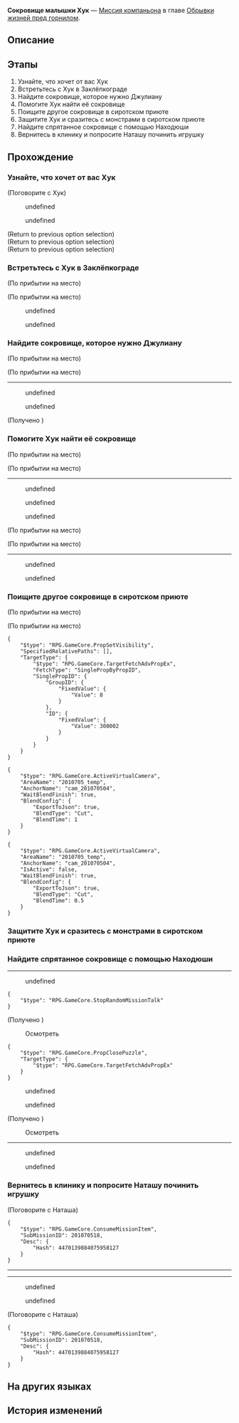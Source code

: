 {{Дополнить|Диалоги.}}
{{Миссия Инфобокс
|id              = 2010705
|Название        = 
|Изображение     = Миссия Освоения Сокровище малышки Хук.png
|Тип             = Миссия компаньона
|События         = 
|Глава           = Обрывки жизней пред горнилом
|Условия         = 
* Завершена [[Миссия компаньона]] ''[[Сокровище старого бригадира]]''
* Завершена [[Миссия Освоения]] ''[[Мы не умеем прощаться]]''
|Персонажи       = Наташа; Находюша; Первопроходец; Хук
|СтартЛокация    = Заклёпкоград
|Мир             = Ярило-VI
|Локации         = Заклёпкоград
|Предыдущая      = Сокровище старого бригадира
|Следующая       = ???
|Награды         = Опыт Освоения*350; Звёздный нефрит*60; Конденсированный эфир*4; Shield (Item)*200; Кредиты*20 000
}}
'''Сокровище малышки Хук''' — [[Миссия компаньона]] в главе [[Обрывки жизней пред горнилом]].

==Описание==
{{Описание|Хук хочет сделать подарок своему отцу и отправляется вместе с вами в Заклёпкоград, изъеденный Фрагментумом. Там она находит игрушечного медведя по имени Цзюнь-Цзюнь.<br />Вы узнаёте, каково пришлось Хук в приюте, и понимаете, почему она так дорожит своим нынешним образом жизни.}}

==Этапы==
# Узнайте, что хочет от вас Хук
# Встретьтесь с Хук в Заклёпкограде
# Найдите сокровище, которое нужно Джулиану
# Помогите Хук найти её сокровище
# Поищите другое сокровище в сиротском приюте
# Защитите Хук и сразитесь с монстрами в сиротском приюте
# Найдите спрятанное сокровище с помощью Находюши
# Вернитесь в клинику и попросите Наташу починить игрушку

==Прохождение==
{{Дополнить}}

{{Диалог Конец}}

===Узнайте, что хочет от вас Хук===
{{Описание миссии|локация=Камнеград|Босс Кротов Хук ждёт вас. Будучи {{MC|ж=почётной соратницей|м=почётным соратником}} Кротов, вы отправляетесь на встречу.<br />Хотя Хук пытается казаться взрослой, хочется ей помочь, потому что она такая милая.}}
{{Диалог Начало}}

;(Поговорите с Хук)
<!--Unknown TalkSentence: 101025901-->
:{{Диалог|Стрелка}} undefined
:{{Диалог|Стрелка}} undefined
:<!--Unknown TalkSentence: 101025904-->
<!--Unknown TalkSentence: 101025905-->
;(Return to previous option selection)
;(Return to previous option selection)
;(Return to previous option selection)
{{Диалог Конец}}

===Встретьтесь с Хук в Заклёпкограде===
{{Описание миссии|локация=Заклёпкоград|Хук ушла одна, сказав, что будет ждать вас в безопасном месте в Заклёпкограде. Но Заклёпкоград был подвержен коррозии Фрагментума. Там нет безопасного места.<br />Обязанность {{MC|ж=почётной соратницы|м=почётного соратника}} Кротов защищать Хук. Поэтому вы должны найти её как можно скорее и привести обратно.}}
{{Диалог Начало}}
;(По прибытии на место)

;(По прибытии на место)
<!--Unknown TalkSentence: 201222901-->
:{{Диалог|Стрелка}} undefined
:{{Диалог|Стрелка}} undefined
<!--Unknown TalkSentence: 201222903-->
<!--Unknown TalkSentence: 201222906-->
{{Диалог Конец}}

===Найдите сокровище, которое нужно Джулиану===
{{Описание миссии|локация=Заклёпкоград|Хук рассказала о плане Джулиану. Теперь вам придётся искать его вещи, чтобы он никому ничего не сказал. Ну спасибо тебе, Хук...<br />Когда жители покидали Заклёпкоград, они оставили много вещей. Помогите им, чем сможете.}}
{{Диалог Начало}}
;(По прибытии на место)

;(По прибытии на место)
<!--Unknown TalkSentence: 201223001-->
<!--Unknown TalkSentence: 201223002-->
----
<!--Unknown TalkSentence: 201223003-->
:{{Диалог|Стрелка}} undefined
:{{Диалог|Стрелка}} undefined
<!--Unknown TalkSentence: 201223005-->
<!--Unknown TalkSentence: 201223006-->
<!--Unknown TalkSentence: 201223010-->
;(Получено {{Item|Ржавый ключ|20|x=1|text=Ржавый ключ}})
{{Диалог Конец}}

===Помогите Хук найти её сокровище===
{{Описание миссии|локация=Заклёпкоград|Пришло время поработать! Сокровище, которе ищет Хук, находится рядом со входом в шахту в Заклёпкограде. Лишь бы всё прошло хорошо.<br />Жители Заклёпкограда построили множество баррикад против монстров. Нужно действовать осторожно и вернуться как можно скорее.}}
{{Диалог Начало}}
<!--Unknown TalkSentence: 201223071-->
<!--Unknown TalkSentence: 201223101-->
;(По прибытии на место)

;(По прибытии на место)
----
<!--Unknown TalkSentence: 201223102-->
:{{Диалог|Стрелка}} undefined
:{{Диалог|Стрелка}} undefined
:{{Диалог|Стрелка}} undefined
;(По прибытии на место)

;(По прибытии на место)
----
<!--Unknown TalkSentence: 201223112-->
<!--Unknown TalkSentence: 201223113-->
<!--Unknown TalkSentence: 201223114-->
:{{Диалог|Стрелка}} undefined
:{{Диалог|Стрелка}} undefined
<!--Unknown TalkSentence: 201223116-->
<!--Unknown TalkSentence: 201223119-->
{{Диалог Конец}}

===Поищите другое сокровище в сиротском приюте===
{{Описание миссии|локация=Заклёпкоград|Маленькая дрель Хук сломана. Вы хотите вернуться в Камнеград, но она говорит, что у неё есть ещё одно сокровище.<br />Возможно, она не собиралась продавать это сокровище, но она изменила своё мнение сейчас. Раз вы уже здесь, вам следует продолжить поиски.}}
{{Диалог Начало}}
;(По прибытии на место)

;(По прибытии на место)
<pre>{
	"$type": "RPG.GameCore.PropSetVisibility",
	"SpecifiedRelativePaths": [],
	"TargetType": {
		"$type": "RPG.GameCore.TargetFetchAdvPropEx",
		"FetchType": "SinglePropByPropID",
		"SinglePropID": {
			"GroupID": {
				"FixedValue": {
					"Value": 8
				}
			},
			"ID": {
				"FixedValue": {
					"Value": 300002
				}
			}
		}
	}
}</pre>
<pre>{
	"$type": "RPG.GameCore.ActiveVirtualCamera",
	"AreaName": "2010705_temp",
	"AnchorName": "cam_201070504",
	"WaitBlendFinish": true,
	"BlendConfig": {
		"ExportToJson": true,
		"BlendType": "Cut",
		"BlendTime": 1
	}
}</pre>
<!--Unknown TalkSentence: 201223201-->
<pre>{
	"$type": "RPG.GameCore.ActiveVirtualCamera",
	"AreaName": "2010705_temp",
	"AnchorName": "cam_201070504",
	"IsActive": false,
	"WaitBlendFinish": true,
	"BlendConfig": {
		"ExportToJson": true,
		"BlendType": "Cut",
		"BlendTime": 0.5
	}
}</pre>
{{Диалог Конец}}

===Защитите Хук и сразитесь с монстрами в сиротском приюте===
{{Описание миссии|локация=Заклёпкоград|Сиротский приют находится ближе всего к коррозии Фрагментума. Здесь обитают монстры, вы должны позаботиться о безопасности Хук.<br />Хук достаёт Дырокол, чтобы расправиться с монстрами. На неё можно положиться, но с монстрами лучше разбираться взрослым.}}
{{Диалог Начало}}
{{Диалог Конец}}

===Найдите спрятанное сокровище с помощью Находюши===
{{Описание миссии|локация=Заклёпкоград|Хук не может разобраться в своей собственной карте. Это вполне понятно.<br />К счастью, вы взяли с собой поисковик объектов для дома Находюшу, который вы нашли в шахте. Можно попробовать использовать его.}}
{{Диалог Начало}}
----
<!--Unknown TalkSentence: 201223202-->
:{{Диалог|Стрелка}} undefined
<!--Unknown TalkSentence: 201223204-->
<!--Unknown TalkSentence: 201223205-->
<!--Unknown TalkSentence: 201223206-->
:<!--1-second delay-->
<pre>{
	"$type": "RPG.GameCore.StopRandomMissionTalk"
}</pre>
<!--Unknown TalkSentence: 201223244-->
<!--Unknown TalkSentence: 201223215-->
<!--Unknown TalkSentence: 201223245-->
<!--Unknown TalkSentence: 201223216-->

;(Получено {{Item|Капсула времени Джулиана|20|x=1|text=Капсула времени Джулиана}})

:{{Диалог|Изучение}} Осмотреть
<pre>{
	"$type": "RPG.GameCore.PropClosePuzzle",
	"TargetType": {
		"$type": "RPG.GameCore.TargetFetchAdvPropEx"
	}
}</pre>
<!--Unknown TalkSentence: 201223217-->
<!--Unknown TalkSentence: 201223218-->
:{{Диалог|Стрелка}} undefined
:<!--Unknown TalkSentence: 201223220-->
:{{Диалог|Стрелка}} undefined
:<!--Unknown TalkSentence: 201223222-->
:<!--Unknown TalkSentence: 201223223-->
<!--Unknown TalkSentence: 201223220-->

;(Получено {{Item|Большой плюшевый медведь по имени Цзюнь-Цзюнь|20|x=1|text=Большой плюшевый медведь по имени Цзюнь-Цзюнь}})

:{{Диалог|Изучение}} Осмотреть
----
<!--Unknown TalkSentence: 201223224-->
:{{Диалог|Стрелка}} undefined
:{{Диалог|Стрелка}} undefined
<!--Unknown TalkSentence: 201223226-->
<!--Unknown TalkSentence: 201223229-->
{{Диалог Конец}}

===Вернитесь в клинику и попросите Наташу починить игрушку===
{{Описание миссии|локация=Клиника Наташи|Сокровище Хук повреждено. Его нельзя продать. Вам придётся попросить Наташу, которая сделала куклу, помочь починить игрушку.<br />Вы бы никогда не подумали, что умение шить игрушки может пригодиться в сиротском приюте. Было бы здорово, если бы она сделала игрушку для вас... когда будет свободна.}}
{{Диалог Начало}}

;(Поговорите с Наташа)
<!--Unknown TalkSentence: 101026001-->
<pre>{
	"$type": "RPG.GameCore.ConsumeMissionItem",
	"SubMissionID": 201070518,
	"Desc": {
		"Hash": 4470139884075958127
	}
}</pre>
----
<!--Unknown TalkSentence: 101026002-->
<!--Unknown TalkSentence: 101026003-->
<!--Unknown TalkSentence: 101026004-->
<!--Unknown TalkSentence: 101026005-->
<!--Unknown TalkSentence: 101026006-->
<!--Unknown TalkSentence: 101026007-->
<!--Unknown TalkSentence: 101026008-->
<!--Unknown TalkSentence: 101026009-->
<!--Unknown TalkSentence: 101026010-->
----
<!--Unknown TalkSentence: 101026011-->
<!--Unknown TalkSentence: 101026012-->
<!--Unknown TalkSentence: 101026013-->
:{{Диалог|Стрелка}} undefined
:{{Диалог|Стрелка}} undefined
<!--Unknown TalkSentence: 101026017-->
<!--Unknown TalkSentence: 101026018-->
<!--Unknown TalkSentence: 101026019-->

;(Поговорите с Наташа)
<!--Unknown TalkSentence: 101026054-->
<!--Unknown TalkSentence: 101026055-->
<!--Unknown TalkSentence: 101026001-->
<pre>{
	"$type": "RPG.GameCore.ConsumeMissionItem",
	"SubMissionID": 201070518,
	"Desc": {
		"Hash": 4470139884075958127
	}
}</pre>
{{Диалог Конец}}

==На других языках==
{{На других языках
|en   = Hook's Treasure
|zhs  = 小虎克的宝贝
|zht  = 小虎克的寶貝
|ja   = フックちゃんのお宝
|ko   = 어린 후크의 보물
|es   = El tesoro de Hook
|fr   = Le trésor de Hook
|ru   = Сокровище малышки Хук
|th   = ของล้ำค่าของท่าน Hook
|vi   = Bảo Bối Của Hook
|de   = Hooks Schatz
|id   = Benda Berharga Hook
|pt   = Tesouro da Hook
}}

==История изменений==
{{История изменений|2.7}}
